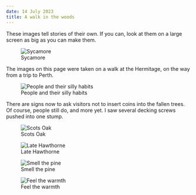 ```yaml
---
date: 14 July 2023
title: A walk in the woods
---
```


These images tell stories of their own. If you can, look at them on a large screen as big as you can make them.

![Sycamore](/img/DSF1159.jpg)

The images on this page were taken on a walk at the Hermitage, on the way from a trip to Perth.

![People and their silly habits](/img/DSF1161.jpg)

There are signs now to ask visitors not to insert coins into the fallen trees. Of course, people still do, and more yet. I saw several decking screws pushed into one stump.

![Scots Oak](/img/DSF1165.jpg)

![Late Hawthorne](/img/DSF1166.jpg)

![Smell the pine](/img/DSF1180Panorama.jpg)

![Feel the warmth](/img/DSF1188Panorama.jpg)


